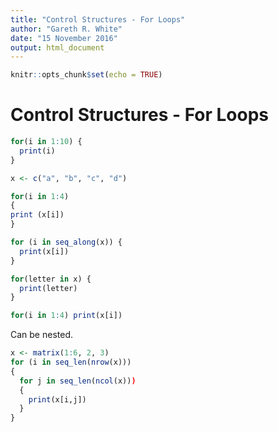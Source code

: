 ```yaml
---
title: "Control Structures - For Loops"
author: "Gareth R. White"
date: "15 November 2016"
output: html_document
---
```


```r
knitr::opts_chunk$set(echo = TRUE)
```

# Control Structures - For Loops

```r
for(i in 1:10) {
  print(i)
}
```

```r
x <- c("a", "b", "c", "d")

for(i in 1:4)
{
print (x[i])
}

for (i in seq_along(x)) {
  print(x[i])
}

for(letter in x) {
  print(letter)
}

for(i in 1:4) print(x[i])
```

Can be nested.

```r
x <- matrix(1:6, 2, 3)
for (i in seq_len(nrow(x)))
{
  for j in seq_len(ncol(x)))
  {
    print(x[i,j])
  }
}
```